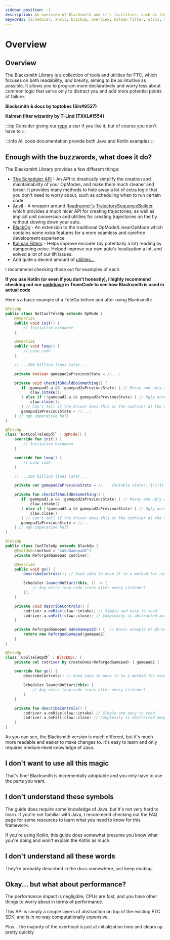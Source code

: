 ```yaml
---
sidebar_position: -1
description: An overview of Blacksmith and it's facilities, such as the Scheduler API, Anvil, BlackOp, it's Kalman Filters, and more!
keywords: [scheduler, anvil, blackop, overview, kalman filter, utils, demo]
---
```



# Overview

## Overview

The Blacksmith Library is a collection of tools and utilities for FTC, which focuses on both readability, *and* brevity,
aiming to be as intuitive as possible. It allows you to program more declaratively and worry less about common logic
that serve only to distract you and add more potential points of failure.

**Blacksmith & docs by toptobes (Sin#9527)**

**Kalman filter wizardry by T-Lind (TXKL#1554)**

:::tip
Consider giving our [repo](https://github.com/RR-9527/robot-code-v2/) a star if you like it, but of
course you don't have to
:::

:::info
All code documentation provide both Java and Kotlin examples
:::

## Enough with the buzzwords, what does it do?

The Blacksmith Library provides a few different things:
 - [The Scheduler API](/scheduler-api/overview) - An API to drastically simplify the creation and
  maintainability of your OpModes, and make them much cleaner and terser. It provides many methods
  to hide away a lot of extra logic that you don't need to worry about, such as scheduling when to
  run certain code.
 - [Anvil](/anvil/overview) - A wrapper around [Roadrunner's](https://learnroadrunner.com/)
  [TrajectorySequenceBuilder](https://learnroadrunner.com/trajectory-sequence.html) which provides
  a much nicer API for creating trajectories, as well as implicit unit conversion and utilities for
  creating trajectories on the fly without slowing down your auto.
 - [BlackOp](/black-op/overview) - An extension to the traditional OpMode/LinearOpMode which
  contains some extra features for a more seamless and carefree development experience
 - [Kalman Filters](./util/kalmanfilters/kalmanfilter-object) - Helps improve encoder (by
  potentially a lot) reading by dampening noise. Helped improve our own auto's localization a lot,
  and solved a lot of our lift issues.
 - And quite a decent amount of [utilities...](/util/overview)

I recommend checking those out for examples of each.

**If you use Kotlin (or even if you don't honestly), I highly recommend checking out our
[codebase](https://github.com/RR-9527/robot-code-v2/) in TeamCode to see how Blacksmith is used in
actual code**

Here's a basic example of a TeleOp before and after using Blacksmith:

<Tabs groupId="programming-language">
  <TabItem value="java" label="Java">

  ```java
  @TeleOp
  public class NotCoolTeleOp extends OpMode {
      @Override
      public void init() {
          // Initialize hardware
      }

      @Override
      public void loop() {
          // Loop code
      }

      // ...300 billion lines later...

      private boolean gamepad2aPreviousState = //...;

      private void checkIfShouldDoSomething() {
         if (gamepad2.a && !gamepad2aPreviousState) { // Messy and ugly and ew 🤮
             claw.intake();
         } else if (!gamepad2.a && gamepad2aPreviousState) { // Ugly unreadable signal edge detectors
             claw.close();
         } // Can't tell if the driver does this or the codriver at the quick glance
         gamepad1aPreviousState = //...;
      } // ugh imperative hell
  }
  ```

  </TabItem>
  <TabItem value="kt" label="Kotlin">

  ```kotlin
  @TeleOp
  class `NotCoolTeleOp😔` : OpMode() {
      override fun init() {
          // Initialize hardware
      }

      override fun loop() {
          // Loop code
      }

      // ...300 billion lines later...

      private var gamepad2aPreviousState = //... (mutable state!!!1!1!1)

      private fun checkIfShouldDoSomething() {
         if (gamepad2.a && !gamepad2aPreviousState) { // Messy and ugly and ew 🤮
             claw.intake()
         } else if (!gamepad2.a && gamepad2aPreviousState) { // Ugly unreadable signal edge detectors
             claw.close()
         } // Can't tell if the driver does this or the codriver at the quick glance
         gamepad1aPreviousState = //...
      } // ugh imperative hell
  }
  ```

</TabItem>
</Tabs>

<Tabs groupId="programming-language">
<TabItem value="java" label="Java">

```java
@TeleOp
public class CoolTeleOp extends BlackOp {
    @EvalOnGo(method = "makeGamepad2")
    private ReforgedGamepad codriver;

    @Override
    public void go() {
        describeControls(); // Good idea to move it to a method for readability

        Scheduler.launchOnStart(this, () -> {
            // Any extra loop code (runs after every Listener)
        });
    }

    private void describeControls() {
        codriver.a.onRise(claw::intake); // Simple and easy to read
        codriver.a.onFall(claw::close); // Complexity is abstracted away
    }

    private ReforgedGamepad makeGamepad2() {  // Basic example of @CreateOnGo/@EvalOnGo
        return new ReforgedGamepad(gamepad2);
    }
}
```

</TabItem>
<TabItem value="kt" label="Kotlin">

```kotlin
@TeleOp
class `CoolTeleOp😎` : BlackOp() {
    private val codriver by createOnGo<ReforgedGamepad> { gamepad2 }

    override fun go() {
        describeControls() // Good idea to move it to a method for readability

        Scheduler.launchOnStart(this) {
            // Any extra loop code (runs after every Listener)
        }
    }

    private fun describeControls() {
        codriver.a.onRise(claw::intake) // Simple and easy to read
        codriver.a.onFall(claw::close) // Complexity is abstracted away
    }
}
```

</TabItem>
</Tabs>

As you can see, the Blacksmith version is much different, but it's much more readable and easier to make changes to.
It's easy to learn and only requires medium-level knowledge of Java.

## I don't want to use all this magic

That's fine! Blacksmith is incrementally adoptable and you only have to use the parts you want.

## I don't understand these symbols

The guide does require some knowledge of Java, but it's not very hard to learn. If you're not familiar with Java, I recommend
checking out the FAQ page for some resources to learn what you need to know for this framework.

If you're using Kotlin, this guide does somewhat presume you know what you're doing and won't explain the Kotlin as much.

## I don't understand all these words

They're probably described in the docs somewhere, just keep reading.

## Okay... but what about performance?

The performance impact is negligible; CPUs are fast, and you have other things to worry about in terms of performance.

This API is simply a couple layers of abstraction on top of the existing FTC SDK, and is in no way computationally
expensive.

Plus... the majority of the overhead is just at initialization time and clears up pretty quickly

